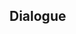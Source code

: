 {{Genius Invokation TCG Stage
|type         = Serious Showdown
|character    = Keqing
|group        = Invitation Board
|requirement  = 7
|introduction = "Let's get this done quick. Whether it's work or cards, we should take it seriously."<br />{{Color|bp|Special Rule: "Keqing" starts with the Talent Card "Thundering Penance" equipped.}}
|objective_1  = Achieve victory
|reward_1     = Lucky Coin*1000
|lineup       = Keqing;Ganyu;Xiangling
|action       = Thundering Penance;Thunder Summoner's Crown;Broken Rime's Echo;Witch's Scorching Hat;Timaeus;Sacrificial Sword;Chef Mao;NRE;Sweet Madame;Mushroom Pizza;Mondstadt Hash Brown;Liyue Harbor Wharf;Jade Chamber;Toss-Up;Lotus Flower Crisp;Thundering Penance;Thunder Summoner's Crown;Broken Rime's Echo;Witch's Scorching Hat;Timaeus;Sacrificial Sword;Chef Mao;NRE;Sweet Madame;Mushroom Pizza;Mondstadt Hash Brown;Liyue Harbor Wharf;Jade Chamber;Toss-Up;Lotus Flower Crisp
}}

==Dialogue==
{{Transclude|Genius Invokation TCG/Stage/Keqing|Serious Showdown}}